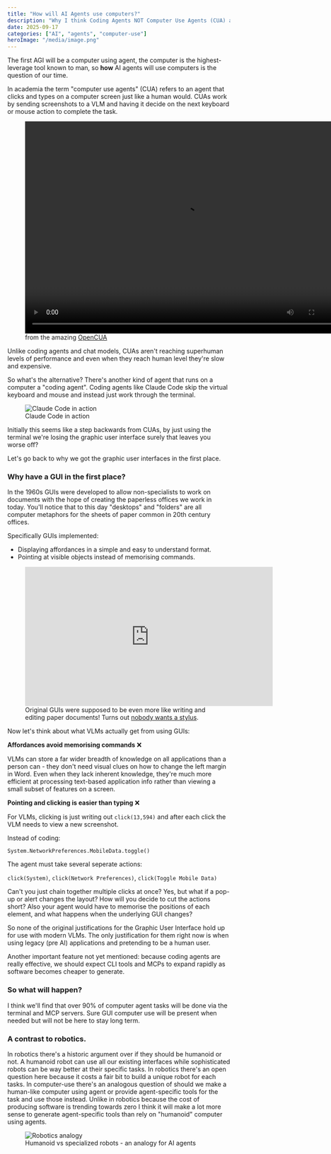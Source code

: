 ```yaml
---
title: "How will AI Agents use computers?"
description: "Why I think Coding Agents NOT Computer Use Agents (CUA) are the future."
date: 2025-09-17
categories: ["AI", "agents", "computer-use"]
heroImage: "/media/image.png"
---
```


The first AGI will be a computer using agent, the computer is the highest-leverage tool known to man, so **how** AI agents will use computers is the question of our time.

In academia the term "computer use agents" (CUA) refers to an agent that clicks and types on a computer screen just like a human would.
CUAs work by sending screenshots to a VLM and having it decide on the next keyboard or mouse action to complete the task.

<figure>
  <video width="720" height="480" controls>
    <source src="/media/open_cua_720.mov" type="video/mp4" />
    Your browser does not support the video tag.
  </video>
  <figcaption>from the amazing <a href="https://opencua.xlang.ai/">OpenCUA</a></figcaption>
</figure>

Unlike coding agents and chat models, CUAs aren't reaching superhuman levels of performance and even when they reach human level they're slow and expensive.

So what's the alternative? There's another kind of agent that runs on a computer a "coding agent".
Coding agents like Claude Code skip the virtual keyboard and mouse and instead just work through the terminal.

<figure>
  <img src="/media/67cb064b14f4465a0ce0aa9c_Claude3.7Code.gif" alt="Claude Code in action" />
  <figcaption>Claude Code in action</figcaption>
</figure>

Initially this seems like a step backwards from CUAs, by just using the terminal we're losing the graphic user interface surely that leaves you worse off?

Let's go back to why we got the graphic user interfaces in the first place.

### Why have a GUI in the first place?

In the 1960s GUIs were developed to allow non-specialists to work on documents with the hope of creating the paperless offices we work in today. You'll notice that to this day "desktops" and "folders" are all computer metaphors for the sheets of paper common in 20th century offices.

Specifically GUIs implemented:

- Displaying affordances in a simple and easy to understand format.
- Pointing at visible objects instead of memorising commands.

<figure>
  <iframe width="560" height="315" src="https://www.youtube.com/embed/QQhVQ1UG6aM" title="Original GUIs demo" frameborder="0" allow="accelerometer; autoplay; clipboard-write; encrypted-media; gyroscope; picture-in-picture" allowfullscreen></iframe>
  <figcaption>Original GUIs were supposed to be even more like writing and editing paper documents! Turns out <a href="https://www.youtube.com/watch?v=NwKOHrw9n2c">nobody wants a stylus</a>.</figcaption>
</figure>

Now let's think about what VLMs actually get from using GUIs:

**Affordances avoid memorising commands** ❌

VLMs can store a far wider breadth of knowledge on all applications than a person can - they don't need visual clues on how to change the left margin in Word. Even when they lack inherent knowledge, they're much more efficient at processing text-based application info rather than viewing a small subset of features on a screen.

**Pointing and clicking is easier than typing** ❌

For VLMs, clicking is just writing out `click(13,594)` and after each click the VLM needs to view a new screenshot.

Instead of coding:

`System.NetworkPreferences.MobileData.toggle()`

The agent must take several seperate actions:

`click(System)`, `click(Network Preferences)`, `click(Toggle Mobile Data)`

Can't you just chain together multiple clicks at once? Yes, but what if a pop-up or alert changes the layout? How will you decide to cut the actions short? Also your agent would have to memorise the positions of each element, and what happens when the underlying GUI changes?

So none of the original justifications for the Graphic User Interface hold up for use with modern VLMs.
The only justification for them right now is when using legacy (pre AI) applications and pretending to be a human user.

Another important feature not yet mentioned: because coding agents are really effective, we should expect CLI tools and MCPs to expand rapidly as software becomes cheaper to generate.

### So what will happen?

I think we'll find that over 90% of computer agent tasks will be done via the terminal and MCP servers. Sure GUI computer use will be present when needed but will not be here to stay long term.

### A contrast to robotics.

In robotics there's a historic argument over if they should be humanoid or not. A humanoid robot can use all our existing interfaces while sophisticated robots can be way better at their specific tasks. In robotics there's an open question here because it costs a fair bit to build a unique robot for each tasks. In computer-use there's an analogous question of should we make a human-like computer using agent or provide agent-specific tools for the task and use those instead. Unlike in robotics because the cost of producing software is trending towards zero I think it will make a lot more sense to generate agent-specific tools than rely on "humanoid" computer using agents.

<figure>
  <img src="/media/image.png" alt="Robotics analogy" />
  <figcaption>Humanoid vs specialized robots - an analogy for AI agents</figcaption>
</figure>